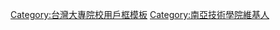 {{Userbox
  |id=南亞
  |id-c=#fff
  |info=這名用戶是'''[[南亞技術學院]]'''的學生、校友或教職人員。
  |info-c=#E0E8FF
  |info-s=10
  |border-c=#6699ff
}}<includeonly>[[Category:南亞技術學院維基人|{{PAGENAME}}]]</includeonly>
<noinclude>
<p style="clear: both; padding-top: 2em">
[[Category:台灣大專院校用戶框模板]]
[[Category:南亞技術學院維基人]]
</noinclude>